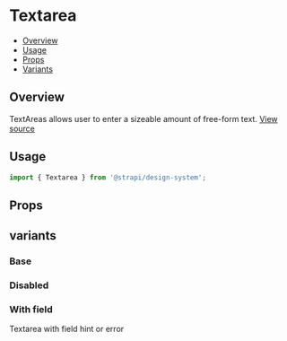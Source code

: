 

<Meta of={TextareaStories} />

# Textarea

- [Overview](#overview)
- [Usage](#usage)
- [Props](#props)
- [Variants](#variants)

## Overview

TextAreas allows user to enter a sizeable amount of free-form text.
[View source](https://github.com/strapi/design-system/tree/main/packages/strapi-design-system/src/Textarea)

## Usage

```js
import { Textarea } from '@strapi/design-system';
```

<Canvas of={TextareaStories.Base} />

## Props

<ArgsTable of={Textarea} />

## variants

### Base

<Canvas of={TextareaStories.Base} />

### Disabled

<Canvas of={TextareaStories.Disabled} />

### With field

Textarea with field hint or error

<Canvas of={TextareaStories.WithField} />
